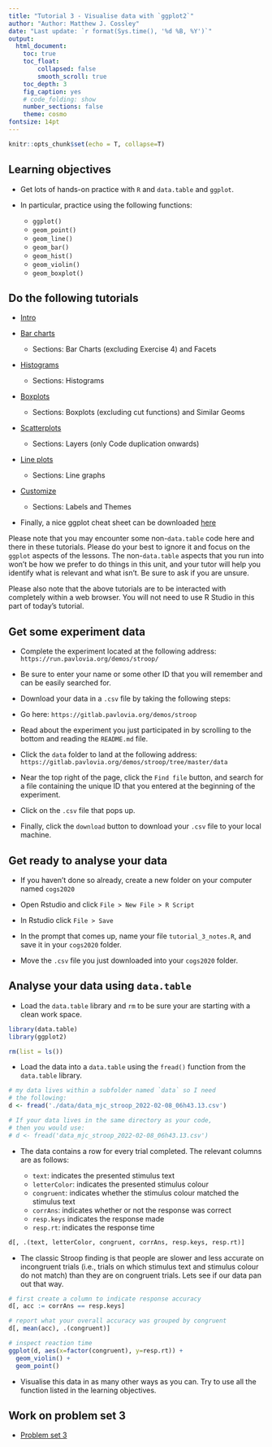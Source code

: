 ```yaml
---
title: "Tutorial 3 - Visualise data with `ggplot2`"
author: "Author: Matthew J. Cossley"
date: "Last update: `r format(Sys.time(), '%d %B, %Y')`"
output:
  html_document:
    toc: true
    toc_float:
        collapsed: false
        smooth_scroll: true
    toc_depth: 3
    fig_caption: yes
    # code_folding: show
    number_sections: false
    theme: cosmo
fontsize: 14pt
---
```


```r
knitr::opts_chunk$set(echo = T, collapse=T)
```

## Learning objectives

* Get lots of hands-on practice with `R` and `data.table`
and `ggplot`.

* In particular, practice using the following functions:
  * `ggplot()`
  * `geom_point()`
  * `geom_line()`
  * `geom_bar()`
  * `geom_hist()`
  * `geom_violin()`
  * `geom_boxplot()`
  
## Do the following tutorials
* [Intro](https://tutorials.shinyapps.io/02-Vis-Basics/)

* [Bar charts](https://rstudio.cloud/learn/primers/3.2)
  * Sections: Bar Charts (excluding Exercise 4) and Facets

* [Histograms](https://rstudio.cloud/learn/primers/3.3)
  * Sections: Histograms

* [Boxplots](https://rstudio.cloud/learn/primers/3.4)
  * Sections: Boxplots (excluding cut functions) and Similar Geoms

* [Scatterplots](https://rstudio.cloud/learn/primers/3.5)
  * Sections: Layers (only Code duplication onwards)

* [Line plots](https://rstudio.cloud/learn/primers/3.6)
  * Sections: Line graphs

* [Customize](https://rstudio.cloud/learn/primers/3.8)
  * Sections: Labels and Themes
  
* Finally, a nice ggplot cheat sheet can be downloaded
[here](https://raw.githubusercontent.com/rstudio/cheatsheets/main/data-visualization.pdf)

Please note that you may encounter some non-`data.table`
code here and there in these tutorials. Please do your best
to ignore it and focus on the `ggplot` aspects of the
lessons. The non-`data.table` aspects that you run into
won't be how we prefer to do things in this unit, and your
tutor will help you identify what is relevant and what
isn't. Be sure to ask if you are unsure.

Please also note that the above tutorials are to be
interacted with completely within a web browser. You will
not need to use R Studio in this part of today's tutorial.

## Get some experiment data
* Complete the experiment located at the following address:
`https://run.pavlovia.org/demos/stroop/`

* Be sure to enter your name or some other ID that you will
remember and can be easily searched for.

* Download your data in a `.csv` file by taking the
following steps:

* Go here: `https://gitlab.pavlovia.org/demos/stroop`

* Read about the experiment you just participated in by
scrolling to the bottom and reading the `README.md` file.

* Click the `data` folder to land at the following address:
`https://gitlab.pavlovia.org/demos/stroop/tree/master/data`

* Near the top right of the page, click the `Find file`
button, and search for a file containing the unique ID that
you entered at the beginning of the experiment.

* Click on the `.csv` file that pops up.

* Finally, click the `download` button to download your
`.csv` file to your local machine.


## Get ready to analyse your data
* If you haven't done so already, create a new folder on
your computer named `cogs2020`

* Open Rstudio and click `File > New File > R Script`

* In Rstudio click `File > Save`

* In the prompt that comes up, name your file
`tutorial_3_notes.R`, and save it in your `cogs2020` folder.

* Move the `.csv` file you just downloaded into your
`cogs2020` folder.


## Analyse your data using `data.table`
* Load the `data.table` library and `rm` to be sure your are
starting with a clean work space.
```r
library(data.table)
library(ggplot2)

rm(list = ls())
```

* Load the data into a `data.table` using the `fread()`
function from the `data.table` library.
```r
# my data lives within a subfolder named `data` so I need
# the following:
d <- fread('./data/data_mjc_stroop_2022-02-08_06h43.13.csv')

# If your data lives in the same directory as your code,
# then you would use:
# d <- fread('data_mjc_stroop_2022-02-08_06h43.13.csv')
```

* The data contains a row for every trial completed. The
relevant columns are as follows:

  * `text`: indicates the presented stimulus text
  * `letterColor`: indicates the presented stimulus colour
  * `congruent`: indicates whether the stimulus colour
  matched the stimulus text
  * `corrAns`: indicates whether or not the response was correct
  * `resp.keys` indicates the response made
  * `resp.rt`: indicates the response time

```r
d[, .(text, letterColor, congruent, corrAns, resp.keys, resp.rt)]
```

* The classic Stroop finding is that people are slower and
less accurate on incongruent trials (i.e., trials on which
stimulus text and stimulus colour do not match) than they
are on congruent trials. Lets see if our data pan out that way.

```r
# first create a column to indicate response accuracy
d[, acc := corrAns == resp.keys]

# report what your overall accuracy was grouped by congruent
d[, mean(acc), .(congruent)]

# inspect reaction time 
ggplot(d, aes(x=factor(congruent), y=resp.rt)) + 
  geom_violin() +
  geom_point()
```

* Visualise this data in as many other ways as you can. Try
to use all the function listed in the learning objectives.

## Work on problem set 3
* [Problem set 3](homework_3.html)